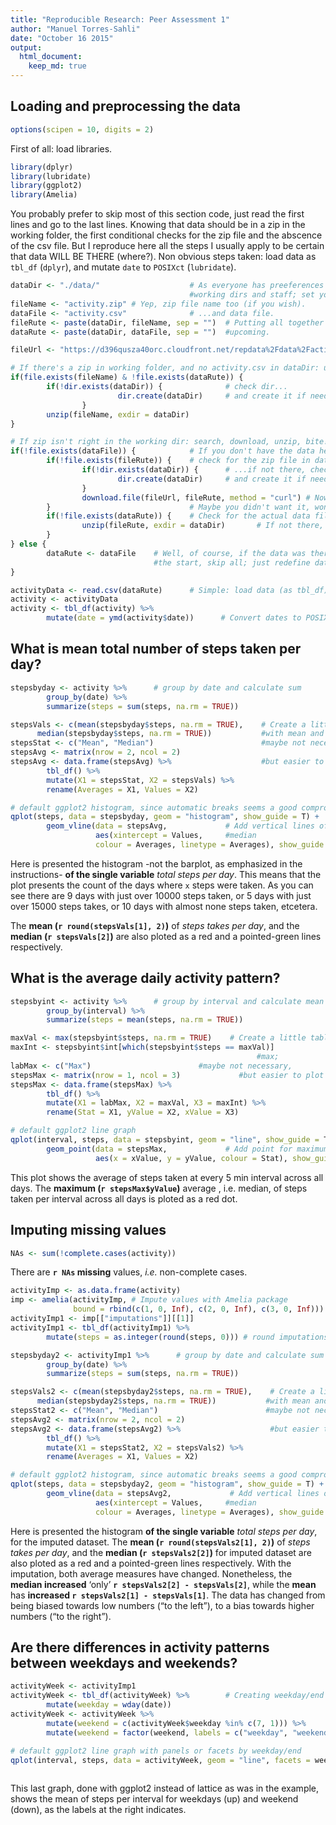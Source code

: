 ```yaml
---
title: "Reproducible Research: Peer Assessment 1"
author: "Manuel Torres-Sahli"
date: "October 16 2015"
output: 
  html_document:
    keep_md: true
---
```



## Loading and preprocessing the data
```r
options(scipen = 10, digits = 2)
```
First of all: load libraries.
```r
library(dplyr)
library(lubridate)
library(ggplot2)
library(Amelia)
```

You probably prefer to skip most of this section code, just read the first lines and go to the last lines. Knowing that data should be in a zip in the working folder, the first conditional checks for the zip file and the abscence of the csv file. But I reproduce here all the steps I usually apply to be certain that data WILL BE THERE (where?). Non obvious steps taken: load data as `tbl_df` (`dplyr`), and mutate `date` to `POSIXct` (`lubridate`).
```r



dataDir <- "./data/"                    # As everyone has preeferences about
                                        #working dirs and staff; set your own.
fileName <- "activity.zip" # Yep, zip file name too (if you wish).
dataFile <- "activity.csv"              # ...and data file.
fileRute <- paste(dataDir, fileName, sep = "")  # Putting all together for the
dataRute <- paste(dataDir, dataFile, sep = "")  #upcoming.

fileUrl <- "https://d396qusza40orc.cloudfront.net/repdata%2Fdata%2Factivity.zip"

# If there's a zip in working folder, and no activity.csv in dataDir: unzip!
if(file.exists(fileName) & !file.exists(dataRute)) {    
        if(!dir.exists(dataDir)) {              # check dir...
                        dir.create(dataDir)     # and create it if needed.
                }
        unzip(fileName, exdir = dataDir)
}

# If zip isn't right in the working dir: search, download, unzip, bite!
if(!file.exists(dataFile)) {            # If you don't have the data here...
        if(!file.exists(fileRute)) {    # check for the zip file in dataDir
                if(!dir.exists(dataDir)) {      # ...if not there, check dir...
                        dir.create(dataDir)     # and create it if needed.
                }
                download.file(fileUrl, fileRute, method = "curl") # Now dwnload
        }                               # Maybe you didn't want it, won't hurt.
        if(!file.exists(dataRute)) {    # Check for the actual data file.
                unzip(fileRute, exdir = dataDir)       # If not there, unzip!
        }
} else {
        dataRute <- dataFile    # Well, of course, if the data was there from
                                #the start, skip all; just redefine dataRute.
}

activityData <- read.csv(dataRute)      # Simple: load data (as tbl_df)
activity <- activityData
activity <- tbl_df(activity) %>%
        mutate(date = ymd(activity$date))      # Convert dates to POSIXct
```

## What is mean total number of steps taken per day?

```r
stepsbyday <- activity %>%      # group by date and calculate sum
        group_by(date) %>%
        summarize(steps = sum(steps, na.rm = TRUE))
```

```r

stepsVals <- c(mean(stepsbyday$steps, na.rm = TRUE),    # Create a little table
      median(stepsbyday$steps, na.rm = TRUE))           #with mean and median;
stepsStat <- c("Mean", "Median")                        #maybe not necessary,
stepsAvg <- matrix(nrow = 2, ncol = 2)
stepsAvg <- data.frame(stepsAvg) %>%                    #but easier to plot
        tbl_df() %>%
        mutate(X1 = stepsStat, X2 = stepsVals) %>%
        rename(Averages = X1, Values = X2)
```

```r
# default ggplot2 histogram, since automatic breaks seems a good compromise
qplot(steps, data = stepsbyday, geom = "histogram", show_guide = T) +
        geom_vline(data = stepsAvg,             # Add vertical lines of mean and
                   aes(xintercept = Values,     #median
                   colour = Averages, linetype = Averages), show_guide = T)
```

Here is presented the histogram -not the barplot, as emphasized in the instructions-  __of the single variable__ *total steps per day*. This means that the plot presents the count of the days where `x` steps were taken. As you can see there are 9 days with just over 10000 steps taken, or 5 days with just over 15000 steps takes, or 10 days with almost none steps taken, etcetera.

The __mean (`r round(stepsVals[1], 2)`)__ of *steps takes per day*, and the __median (`r stepsVals[2]`)__ are also ploted as a red and a pointed-green lines respectively.

## What is the average daily activity pattern?
```r
stepsbyint <- activity %>%      # group by interval and calculate mean
        group_by(interval) %>%
        summarize(steps = mean(steps, na.rm = TRUE))
```

```r

maxVal <- max(stepsbyint$steps, na.rm = TRUE)    # Create a little table
maxInt <- stepsbyint$int[which(stepsbyint$steps == maxVal)]
                                                       #max;
labMax <- c("Max")                        #maybe not necessary,
stepsMax <- matrix(nrow = 1, ncol = 3)             #but easier to plot
stepsMax <- data.frame(stepsMax) %>%
        tbl_df() %>%
        mutate(X1 = labMax, X2 = maxVal, X3 = maxInt) %>%
        rename(Stat = X1, yValue = X2, xValue = X3)
```

```r
# default ggplot2 line graph
qplot(interval, steps, data = stepsbyint, geom = "line", show_guide = T) +
        geom_point(data = stepsMax,             # Add point for maximum
                   aes(x = xValue, y = yValue, colour = Stat), show_guide = T)
```

This plot shows the average of steps taken at every 5 min interval across all days. The **maximum (`r stepsMax$yValue`)** average , i.e. median, of steps taken per interval across all days is ploted as a red dot.

## Imputing missing values
```r
NAs <- sum(!complete.cases(activity))
```
There are **`r NAs` missing** values, *i.e.* non-complete cases.

```r
activityImp <- as.data.frame(activity)
imp <- amelia(activityImp, # Impute values with Amelia package
              bound = rbind(c(1, 0, Inf), c(2, 0, Inf), c(3, 0, Inf)))
activityImp1 <- imp[["imputations"]][[1]]
activityImp1 <- tbl_df(activityImp1) %>%
        mutate(steps = as.integer(round(steps, 0))) # round imputations to integer
```

```r
stepsbyday2 <- activityImp1 %>%      # group by date and calculate sum
        group_by(date) %>%
        summarize(steps = sum(steps, na.rm = TRUE))
```

```r

stepsVals2 <- c(mean(stepsbyday2$steps, na.rm = TRUE),    # Create a little table
      median(stepsbyday2$steps, na.rm = TRUE))           #with mean and median;
stepsStat2 <- c("Mean", "Median")                        #maybe not necessary,
stepsAvg2 <- matrix(nrow = 2, ncol = 2)
stepsAvg2 <- data.frame(stepsAvg2) %>%                    #but easier to plot
        tbl_df() %>%
        mutate(X1 = stepsStat2, X2 = stepsVals2) %>%
        rename(Averages = X1, Values = X2)
```

```r
# default ggplot2 histogram, since automatic breaks seems a good compromise
qplot(steps, data = stepsbyday2, geom = "histogram", show_guide = T) +
        geom_vline(data = stepsAvg2,             # Add vertical lines of mean and
                   aes(xintercept = Values,     #median
                   colour = Averages, linetype = Averages), show_guide = T)
```

Here is presented the histogram  __of the single variable__ *total steps per day*, for the imputed dataset. The __mean (`r round(stepsVals2[1], 2)`)__ of *steps takes per day*, and the __median (`r stepsVals2[2]`)__ for imputed dataset are also ploted as a red and a pointed-green lines respectively. With the imputation, both average measures have changed. Nonetheless, the **median increased** 'only' **`r stepsVals2[2] - stepsVals[2]`**, while the **mean** has **increased `r stepsVals2[1] - stepsVals[1]`**. The data has changed from being biased towards low numbers ("to the left"), to a bias towards higher numbers ("to the right").

## Are there differences in activity patterns between weekdays and weekends?

```r
activityWeek <- activityImp1
activityWeek <- tbl_df(activityWeek) %>%        # Creating weekday/end factor
        mutate(weekday = wday(date))
activityWeek <- activityWeek %>%
        mutate(weekend = c(activityWeek$weekday %in% c(7, 1))) %>%
        mutate(weekend = factor(weekend, labels = c("weekday", "weekend")))

```

```r
# default ggplot2 line graph with panels or facets by weekday/end
qplot(interval, steps, data = activityWeek, geom = "line", facets = weekend~.)
         
```

This last graph, done with ggplot2 instead of lattice as was in the example, shows the mean of steps per interval for weekdays (up) and weekend (down), as the labels at the right indicates.
